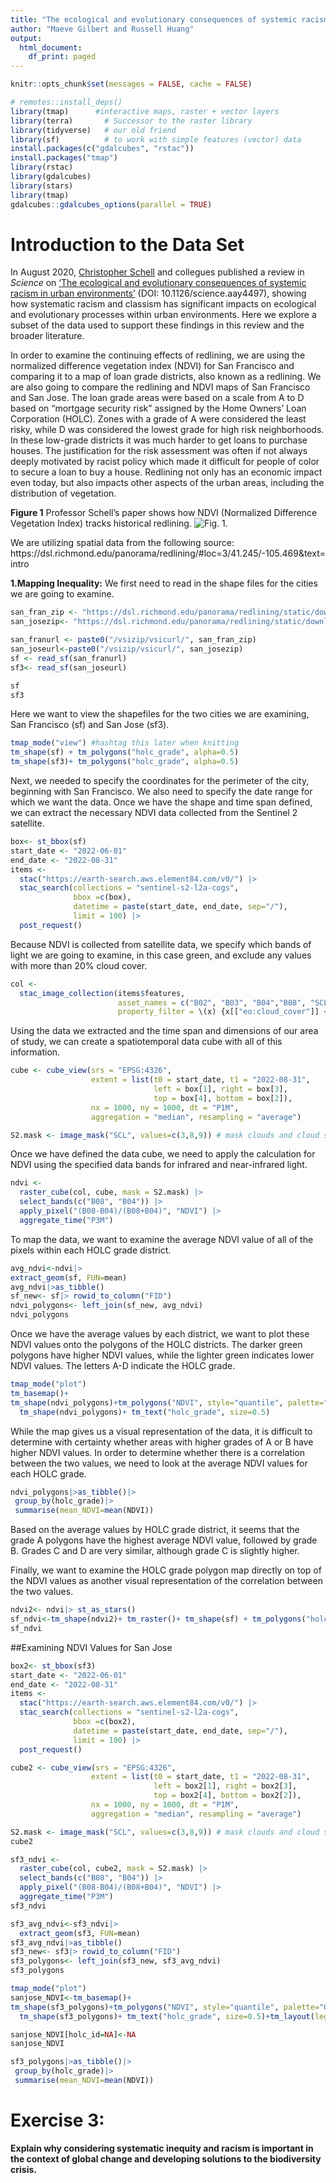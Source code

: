 ```yaml
---
title: "The ecological and evolutionary consequences of systemic racism"
author: "Maeve Gilbert and Russell Huang"
output: 
  html_document:
    df_print: paged
---
```


```r
knitr::opts_chunk$set(messages = FALSE, cache = FALSE)

# remotes::install_deps()
library(tmap)      #interactive maps, raster + vector layers
library(terra)       # Successor to the raster library
library(tidyverse)   # our old friend
library(sf)          # to work with simple features (vector) data
install.packages(c("gdalcubes", "rstac"))
install.packages("tmap")
library(rstac)
library(gdalcubes)
library(stars)
library(tmap)
gdalcubes::gdalcubes_options(parallel = TRUE)
```

# Introduction to the Data Set
In August 2020, [Christopher Schell](http://directory.tacoma.uw.edu/employee/cjschell) and collegues published a review in *Science* on ['The ecological and evolutionary consequences of systemic racism in urban environments'](https://science.sciencemag.org/content/early/2020/08/12/science.aay4497) (DOI: 10.1126/science.aay4497), showing how systematic racism and classism  has significant impacts on ecological and evolutionary processes within urban environments. Here we explore a subset of the data used to support these findings in this review and the broader literature.

In order to examine the continuing effects of redlining, we are using the normalized difference vegetation index (NDVI) for San Francisco and comparing it to a map of loan grade districts, also known as a redlining. We are also going to compare the redlining and NDVI maps of San Francisco and San Jose. The loan grade areas were based on a scale from A to D based on "mortgage security risk" assigned by the Home Owners' Loan Corporation (HOLC). Zones with a grade of A were considered the least risky, while D was considered the lowest grade for high risk neighborhoods. In these low-grade districts it was much harder to get loans to purchase houses. The justification for the risk assessment was often if not always deeply motivated by racist policy which made it difficult for people of color to secure a loan to buy a house. Redlining not only has an economic impact even today, but also impacts other aspects of the urban areas, including the distribution of vegetation.  

**Figure 1** Professor Schell's paper shows how NDVI (Normalized Difference Vegetation Index) tracks historical redlining.
![Fig. 1.](figures/fig2.png)

We are utilizing spatial data from the following source:  https://dsl.richmond.edu/panorama/redlining/#loc=3/41.245/-105.469&text=intro

**1.Mapping Inequality:** 
We first need to read in the shape files for the cities we are going to examine. 
```r

san_fran_zip <- "https://dsl.richmond.edu/panorama/redlining/static/downloads/shapefiles/CASanFrancisco1937.zip"
san_josezip<- "https://dsl.richmond.edu/panorama/redlining/static/downloads/shapefiles/CASanJose1937.zip"

san_franurl <- paste0("/vsizip/vsicurl/", san_fran_zip)
san_joseurl<-paste0("/vsizip/vsicurl/", san_josezip)
sf <- read_sf(san_franurl)
sf3<- read_sf(san_joseurl)

sf
sf3
```
Here we want to view the shapefiles for the two cities we are examining, San Francisco (sf) and San Jose (sf3). 
```r
tmap_mode("view") #hashtag this later when knitting 
tm_shape(sf) + tm_polygons("holc_grade", alpha=0.5)
tm_shape(sf3)+ tm_polygons("holc_grade", alpha=0.5)
```

Next, we needed to specify the coordinates for the perimeter of the city, beginning with San Francisco. We also need to specify the date range for which we want the data. Once we have the shape and time span defined, we can extract the necessary NDVI data collected from the Sentinel 2 satellite. 
```r
box<- st_bbox(sf)
start_date <- "2022-06-01"
end_date <- "2022-08-31"
items <- 
  stac("https://earth-search.aws.element84.com/v0/") |>
  stac_search(collections = "sentinel-s2-l2a-cogs",
              bbox =c(box),
              datetime = paste(start_date, end_date, sep="/"),
              limit = 100) |>
  post_request() 
```
Because NDVI is collected from satellite data, we specify which bands of light we are going to examine, in this case green, and exclude any values with more than 20% cloud cover. 
```r
col <-
  stac_image_collection(items$features,
                        asset_names = c("B02", "B03", "B04","B08", "SCL"),
                        property_filter = \(x) {x[["eo:cloud_cover"]] < 20})
```
Using the data we extracted and the time span and dimensions of our area of study, we can create a spatiotemporal data cube with all of this information. 
```r
cube <- cube_view(srs = "EPSG:4326",  
                  extent = list(t0 = start_date, t1 = "2022-08-31",
                                left = box[1], right = box[3],
                                top = box[4], bottom = box[2]),
                  nx = 1000, ny = 1000, dt = "P1M",
                  aggregation = "median", resampling = "average")

S2.mask <- image_mask("SCL", values=c(3,8,9)) # mask clouds and cloud shadows
```
Once we have defined the data cube, we need to apply the calculation for NDVI using the specified data bands for infrared and near-infrared light. 
```r
ndvi <- 
  raster_cube(col, cube, mask = S2.mask) |>
  select_bands(c("B08", "B04")) |>
  apply_pixel("(B08-B04)/(B08+B04)", "NDVI") |>
  aggregate_time("P3M") 

```
To map the data, we want to examine the average NDVI value of all of the pixels within each HOLC grade district. 
```r
avg_ndvi<-ndvi|>
extract_geom(sf, FUN=mean)
avg_ndvi|>as_tibble()
sf_new<- sf|> rowid_to_column("FID")
ndvi_polygons<- left_join(sf_new, avg_ndvi)
ndvi_polygons
```
Once we have the average values by each district, we want to plot these NDVI values onto the polygons of the HOLC districts. The darker green polygons have higher NDVI values, while the lighter green indicates lower NDVI values. The letters A-D indicate the HOLC grade.
```r
tmap_mode("plot")
tm_basemap()+
tm_shape(ndvi_polygons)+tm_polygons("NDVI", style="quantile", palette="Greens")+
  tm_shape(ndvi_polygons)+ tm_text("holc_grade", size=0.5)
```
While the map gives us a visual representation of the data, it is difficult to determine with certainty whether areas with higher grades of A or B have higher NDVI values. In order to determine whether there is a correlation between the two values, we need to look at the average NDVI values for each HOLC grade. 
```r
ndvi_polygons|>as_tibble()|>
 group_by(holc_grade)|>
 summarise(mean_NDVI=mean(NDVI))

```
Based on the average values by HOLC grade district, it seems that the grade A polygons have the highest average NDVI value, followed by grade B. Grades C and D are very similar, although grade C is slightly higher. 


Finally, we want to examine the HOLC grade polygon map directly on top of the NDVI values as another visual representation of the correlation between the two values. 
```r
ndvi2<- ndvi|> st_as_stars()
sf_ndvi<-tm_shape(ndvi2)+ tm_raster()+ tm_shape(sf) + tm_polygons("holc_grade", alpha=0.5)+ tm_layout(legend.position=c("right", "bottom"))
sf_ndvi
```
##Examining NDVI Values for San Jose

```r
box2<- st_bbox(sf3)
start_date <- "2022-06-01"
end_date <- "2022-08-31"
items <- 
  stac("https://earth-search.aws.element84.com/v0/") |>
  stac_search(collections = "sentinel-s2-l2a-cogs",
              bbox =c(box2),
              datetime = paste(start_date, end_date, sep="/"),
              limit = 100) |>
  post_request() 

```

```r
cube2 <- cube_view(srs = "EPSG:4326",  
                  extent = list(t0 = start_date, t1 = "2022-08-31",
                                left = box2[1], right = box2[3],
                                top = box2[4], bottom = box2[2]),
                  nx = 1000, ny = 1000, dt = "P1M",
                  aggregation = "median", resampling = "average")

S2.mask <- image_mask("SCL", values=c(3,8,9)) # mask clouds and cloud shadows
cube2
```

```r
sf3_ndvi <- 
  raster_cube(col, cube2, mask = S2.mask) |>
  select_bands(c("B08", "B04")) |>
  apply_pixel("(B08-B04)/(B08+B04)", "NDVI") |>
  aggregate_time("P3M") 
sf3_ndvi
```

```r
sf3_avg_ndvi<-sf3_ndvi|>
  extract_geom(sf3, FUN=mean)
sf3_avg_ndvi|>as_tibble()
sf3_new<- sf3|> rowid_to_column("FID")
sf3_polygons<- left_join(sf3_new, sf3_avg_ndvi)
sf3_polygons


```

```r
tmap_mode("plot")
sanjose_NDVI<-tm_basemap()+
tm_shape(sf3_polygons)+tm_polygons("NDVI", style="quantile", palette="Greens")+
  tm_shape(sf3_polygons)+ tm_text("holc_grade", size=0.5)+tm_layout(legend.width=0.5)

sanjose_NDVI[holc_id=NA]<-NA
sanjose_NDVI
```

```r
sf3_polygons|>as_tibble()|>
 group_by(holc_grade)|>
 summarise(mean_NDVI=mean(NDVI))
```



# Exercise 3: 
**Explain why considering systematic inequity and racism is important in the context of global change and developing solutions to the biodiversity crisis.**


